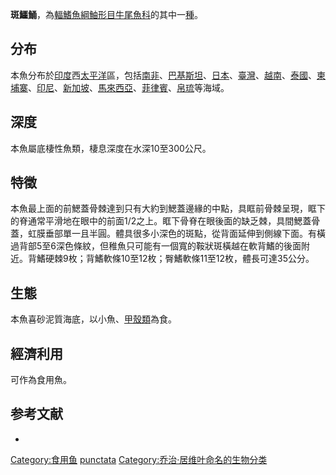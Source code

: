{{Speciesbox
| name = 斑鱷鯒 
| status = LC
| status_system = iucn3.1
| image = 
| genus = Cociella
| species = punctata
| authority = [[Cuvier|Cuvier]], 1829
| synonyms = *''Cociella punctatus''<br /><small>Cuvier, 1829</small>
*''Grammoplites jacksoni''<br /><small>Fowler, 1944</small>
*''Platycephalus fasciatus''<br /><small>Günther, 1872</small>
*''Platycephalus malabaricus''<br /><small>Cuvier, 1829</small>
*''Platycephalus punctatus''<br /><small>Cuvier, 1829</small>
*''Platycephalus quoyi''<br /><small>Bleeker, 1856</small>
*''Suggrundus hunti''<br /><small>Fowler, 1937</small>
}}

'''斑鱷鯒'''，為[[輻鰭魚綱|輻鰭魚綱]][[鮋形目|鮋形目]][[牛尾魚科|牛尾魚科]]的其中一[[種|種]]。

==分布==
本魚分布於[[印度|印度]]西[[太平洋|太平洋]]區，包括[[南非|南非]]、[[巴基斯坦|巴基斯坦]]、[[日本|日本]]、[[臺灣|臺灣]]、[[越南|越南]]、[[泰國|泰國]]、[[柬埔寨|柬埔寨]]、[[印尼|印尼]]、[[新加坡|新加坡]]、[[馬來西亞|馬來西亞]]、[[菲律賓|菲律賓]]、[[帛琉|帛琉]]等海域。

==深度==
本魚屬底棲性魚類，棲息深度在水深10至300公尺。

==特徵==
本魚最上面的前鰓蓋骨棘達到只有大約到鰓蓋邊緣的中點，具眶前骨棘呈現，眶下的脊通常平滑地在眼中的前面1/2之上。眶下骨脊在眼後面的缺乏棘，具間鰓蓋骨蓋，虹膜垂部單一且半圓。體具很多小深色的斑點，從背面延伸到側線下面。有橫過背部5至6深色條紋，但稚魚只可能有一個寬的鞍狀斑橫越在軟背鰭的後面附近。背鰭硬棘9枚；背鰭軟條10至12枚；臀鰭軟條11至12枚，體長可達35公分。

==生態==
本魚喜砂泥質海底，以小魚、[[甲殼類|甲殼類]]為食。

==經濟利用==
可作為食用魚。

==参考文献==
*{{FishBase_species|genus=Cociella|species=punctata|year=2011|month=12}}
{{Taxonbar|from=Q5017802}}

[[Category:食用鱼|Category:食用鱼]]
[[Category:鰐鯒屬|punctata]]
[[Category:乔治·居维叶命名的生物分类|Category:乔治·居维叶命名的生物分类]]